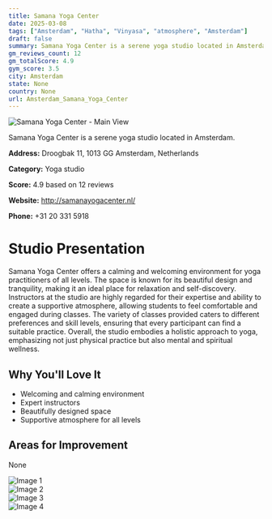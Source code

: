 ```yaml
---
title: Samana Yoga Center
date: 2025-03-08
tags: ["Amsterdam", "Hatha", "Vinyasa", "atmosphere", "Amsterdam"]  
draft: false
summary: Samana Yoga Center is a serene yoga studio located in Amsterdam.
gm_reviews_count: 12
gm_totalScore: 4.9
gym_score: 3.5
city: Amsterdam
state: None
country: None
url: Amsterdam_Samana_Yoga_Center
---
```


<div className="aspect-[16/9] relative my-8">
  <img 
    src="https://lh3.googleusercontent.com/p/AF1QipP89UKWgOkUEknzWkjsr1Ey9MSuxyGSbDRF68JV=w1920-h1080-k-no-pi-0-ya143.43768-ro-0-fo100"
    alt="Samana Yoga Center - Main View"
    className="object-cover absolute inset-0 w-full h-full rounded-lg"
  />
</div>

Samana Yoga Center is a serene yoga studio located in Amsterdam.

**Address:** Droogbak 11, 1013 GG Amsterdam, Netherlands

**Category:** Yoga studio

**Score:** 4.9 based on 12 reviews

**Website:** http://samanayogacenter.nl/

**Phone:** +31 20 331 5918

# Studio Presentation

Samana Yoga Center offers a calming and welcoming environment for yoga practitioners of all levels. The space is known for its beautiful design and tranquility, making it an ideal place for relaxation and self-discovery. Instructors at the studio are highly regarded for their expertise and ability to create a supportive atmosphere, allowing students to feel comfortable and engaged during classes. The variety of classes provided caters to different preferences and skill levels, ensuring that every participant can find a suitable practice. Overall, the studio embodies a holistic approach to yoga, emphasizing not just physical practice but also mental and spiritual wellness.

## Why You'll Love It

- Welcoming and calming environment
- Expert instructors
- Beautifully designed space
- Supportive atmosphere for all levels

## Areas for Improvement

None

<div className="grid grid-cols-1 xl:grid-cols-2 gap-4 my-8">
<div className="aspect-[4/3] relative"><img src="https://lh5.googleusercontent.com/p/AF1QipNYvUQwDGXZNkHmxBoBVL_-GWpaDLVjtjvR2xNq=w1920-h1080-k-no" alt="Image 1" className="object-cover absolute inset-0 w-full h-full rounded-lg" /></div>
<div className="aspect-[4/3] relative"><img src="https://lh3.googleusercontent.com/p/AF1QipOqGeSLqJn9lR9150tCghFsiv3qK8H89wxEy5Sr=w1920-h1080-k-no-pi-10-ya333.4748-ro-0-fo100" alt="Image 2" className="object-cover absolute inset-0 w-full h-full rounded-lg" /></div>
<div className="aspect-[4/3] relative"><img src="https://lh5.googleusercontent.com/p/AF1QipOiVi7a8O6bChlJmKrlmQWrwQdF16jgn9Ct945Z=w1920-h1080-k-no" alt="Image 3" className="object-cover absolute inset-0 w-full h-full rounded-lg" /></div>
<div className="aspect-[4/3] relative"><img src="https://lh3.googleusercontent.com/p/AF1QipMT9LwyXGHJfhGbq7U6deQBt8Nd7BaufW-mo6CD=w1920-h1080-k-no-pi-0-ya61.925434-ro-0-fo100" alt="Image 4" className="object-cover absolute inset-0 w-full h-full rounded-lg" /></div>
</div>